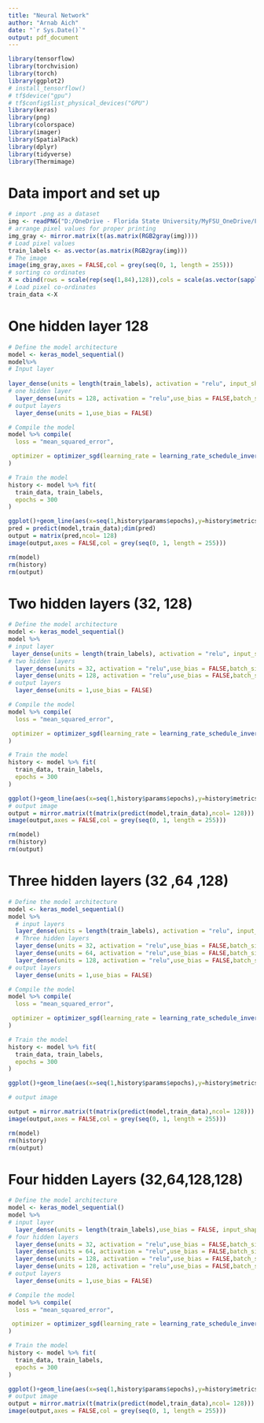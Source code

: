 ```yaml
---
title: "Neural Network"
author: "Arnab Aich"
date: "`r Sys.Date()`"
output: pdf_document
---
```


```r

library(tensorflow)
library(torchvision)
library(torch)
library(ggplot2)
# install_tensorflow()
# tf$device("gpu")
# tf$config$list_physical_devices("GPU")
library(keras)
library(png)
library(colorspace)
library(imager)
library(SpatialPack)
library(dplyr)
library(tidyverse)
library(Thermimage)
```

# Data import and set up

```r

# import .png as a dataset
img <- readPNG("D:/OneDrive - Florida State University/MyFSU_OneDrive/FSU Course Work/5635/Datasets/horse001b.png")
# arrange pixel values for proper printing
img_gray <- mirror.matrix(t(as.matrix(RGB2gray(img))))
# Load pixel values
train_labels <- as.vector(as.matrix(RGB2gray(img)))
# The image
image(img_gray,axes = FALSE,col = grey(seq(0, 1, length = 255)))
# sorting co ordinates
X = cbind(rows = scale(rep(seq(1,84),128)),cols = scale(as.vector(sapply(seq(1,84),function(x) rep(x,128)))))
# Load pixel co-ordinates
train_data <-X 


```

# One hidden layer 128

```r

# Define the model architecture
model <- keras_model_sequential()
model%>%
# Input layer
  
layer_dense(units = length(train_labels), activation = "relu", input_shape = dim(train_data)[2]) %>%
# one hidden layer
  layer_dense(units = 128, activation = "relu",use_bias = FALSE,batch_size = 64) %>%
# output layers  
  layer_dense(units = 1,use_bias = FALSE)

# Compile the model
model %>% compile(
  loss = "mean_squared_error",

 optimizer = optimizer_sgd(learning_rate = learning_rate_schedule_inverse_time_decay(initial_learning_rate = 0.01, decay_steps = 100,decay_rate = 0.5))
)

# Train the model
history <- model %>% fit(
  train_data, train_labels,
  epochs = 300
)

```

```r
ggplot()+geom_line(aes(x=seq(1,history$params$epochs),y=history$metrics$loss),color = 'blue',linetype=1,size=1.2)+xlab('Epoch')+ylab('Loss')
pred = predict(model,train_data);dim(pred)
output = matrix(pred,ncol= 128)
image(output,axes = FALSE,col = grey(seq(0, 1, length = 255)))
```

```r
rm(model)
rm(history)
rm(output)
```

# Two hidden layers (32, 128)

```r

# Define the model architecture
model <- keras_model_sequential()
model %>%
# input layer
 layer_dense(units = length(train_labels), activation = "relu", input_shape = dim(train_data)[2]) %>%
# two hidden layers
  layer_dense(units = 32, activation = "relu",use_bias = FALSE,batch_size = 64) %>%
  layer_dense(units = 128, activation = "relu",use_bias = FALSE,batch_size = 64) %>%
# output layers  
  layer_dense(units = 1,use_bias = FALSE)

# Compile the model
model %>% compile(
  loss = "mean_squared_error",

 optimizer = optimizer_sgd(learning_rate = learning_rate_schedule_inverse_time_decay(initial_learning_rate = 0.4, decay_steps = 100,decay_rate = 0.5))
)

# Train the model
history <- model %>% fit(
  train_data, train_labels,
  epochs = 300
)
```

```r

ggplot()+geom_line(aes(x=seq(1,history$params$epochs),y=history$metrics$loss),color = 'blue',linetype=1,size=1.2)+xlab('Epoch')+ylab('Loss')
# output image
output = mirror.matrix(t(matrix(predict(model,train_data),ncol= 128)))
image(output,axes = FALSE,col = grey(seq(0, 1, length = 255)))


```

```r
rm(model)
rm(history)
rm(output)
```

# Three hidden layers (32 ,64 ,128)

```r

# Define the model architecture
model <- keras_model_sequential()
model %>%
  # input layers
  layer_dense(units = length(train_labels), activation = "relu", input_shape = dim(train_data)[2]) %>%
  # Three hidden layers
  layer_dense(units = 32, activation = "relu",use_bias = FALSE,batch_size = 64) %>%
  layer_dense(units = 64, activation = "relu",use_bias = FALSE,batch_size = 64) %>%
  layer_dense(units = 128, activation = "relu",use_bias = FALSE,batch_size = 64) %>%
# output layers  
  layer_dense(units = 1,use_bias = FALSE)

# Compile the model
model %>% compile(
  loss = "mean_squared_error",

 optimizer = optimizer_sgd(learning_rate = learning_rate_schedule_inverse_time_decay(initial_learning_rate = 0.4, decay_steps = 100,decay_rate = 0.5,staircase = TRUE))
)

# Train the model
history <- model %>% fit(
  train_data, train_labels,
  epochs = 300
)

```

```r
ggplot()+geom_line(aes(x=seq(1,history$params$epochs),y=history$metrics$loss),color = 'blue',linetype=1,size=1.2)+xlab('Epoch')+ylab('Loss')

# output image

output = mirror.matrix(t(matrix(predict(model,train_data),ncol= 128)))
image(output,axes = FALSE,col = grey(seq(0, 1, length = 255)))
```

```r
rm(model)
rm(history)
rm(output)
```

# Four hidden Layers (32,64,128,128)

```r
# Define the model architecture
model <- keras_model_sequential()
model %>%
# input layer
  layer_dense(units = length(train_labels),use_bias = FALSE, input_shape = dim(train_data)[2]) %>%
# four hidden layers  
  layer_dense(units = 32, activation = "relu",use_bias = FALSE,batch_size = 64,) %>%
  layer_dense(units = 64, activation = "relu",use_bias = FALSE,batch_size = 64) %>%
  layer_dense(units = 128, activation = "relu",use_bias = FALSE,batch_size = 64) %>%
  layer_dense(units = 128, activation = "relu",use_bias = FALSE,batch_size = 64) %>%
# output layers  
  layer_dense(units = 1,use_bias = FALSE)

# Compile the model
model %>% compile(
  loss = "mean_squared_error",

 optimizer = optimizer_sgd(learning_rate = learning_rate_schedule_inverse_time_decay(initial_learning_rate = 0.4, decay_steps = 100,decay_rate = 0.5))
)

# Train the model
history <- model %>% fit(
  train_data, train_labels,
  epochs = 300
)
```

```r
ggplot()+geom_line(aes(x=seq(1,history$params$epochs),y=history$metrics$loss),color = 'blue',linetype=1,size=1.2)+xlab('Epoch')+ylab('Loss')
# output image
output = mirror.matrix(t(matrix(predict(model,train_data),ncol= 128)))
image(output,axes = FALSE,col = grey(seq(0, 1, length = 255)))
```
